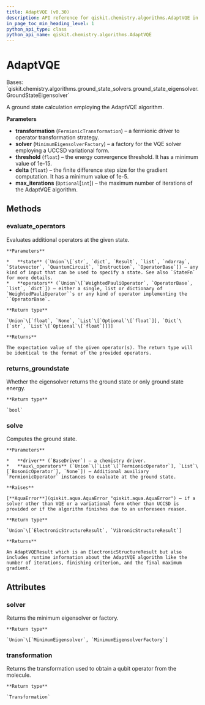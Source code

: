 ```yaml
---
title: AdaptVQE (v0.30)
description: API reference for qiskit.chemistry.algorithms.AdaptVQE in qiskit v0.30
in_page_toc_min_heading_level: 1
python_api_type: class
python_api_name: qiskit.chemistry.algorithms.AdaptVQE
---
```


# AdaptVQE

<Class id="qiskit.chemistry.algorithms.AdaptVQE" isDedicatedPage={true} github="https://github.com/qiskit-community/qiskit-aqua/tree/stable/0.9/qiskit/chemistry/algorithms/ground_state_solvers/adapt_vqe.py" signature="AdaptVQE(transformation, solver, threshold=1e-05, delta=1, max_iterations=None)" modifiers="class">
  Bases: `qiskit.chemistry.algorithms.ground_state_solvers.ground_state_eigensolver.GroundStateEigensolver`

  A ground state calculation employing the AdaptVQE algorithm.

  **Parameters**

  *   **transformation** (`FermionicTransformation`) – a fermionic driver to operator transformation strategy.
  *   **solver** (`MinimumEigensolverFactory`) – a factory for the VQE solver employing a UCCSD variational form.
  *   **threshold** (`float`) – the energy convergence threshold. It has a minimum value of 1e-15.
  *   **delta** (`float`) – the finite difference step size for the gradient computation. It has a minimum value of 1e-5.
  *   **max\_iterations** (`Optional`\[`int`]) – the maximum number of iterations of the AdaptVQE algorithm.

  ## Methods

  <span id="qiskit-chemistry-algorithms-adaptvqe-evaluate-operators" />

  ### evaluate\_operators

  <Function id="qiskit.chemistry.algorithms.AdaptVQE.evaluate_operators" signature="AdaptVQE.evaluate_operators(state, operators)">
    Evaluates additional operators at the given state.

    **Parameters**

    *   **state** (`Union`\[`str`, `dict`, `Result`, `list`, `ndarray`, `Statevector`, `QuantumCircuit`, `Instruction`, `OperatorBase`]) – any kind of input that can be used to specify a state. See also `StateFn` for more details.
    *   **operators** (`Union`\[`WeightedPauliOperator`, `OperatorBase`, `list`, `dict`]) – either a single, list or dictionary of `WeightedPauliOperator``s or any kind of operator implementing the ``OperatorBase`.

    **Return type**

    `Union`\[`float`, `None`, `List`\[`Optional`\[`float`]], `Dict`\[`str`, `List`\[`Optional`\[`float`]]]]

    **Returns**

    The expectation value of the given operator(s). The return type will be identical to the format of the provided operators.
  </Function>

  <span id="qiskit-chemistry-algorithms-adaptvqe-returns-groundstate" />

  ### returns\_groundstate

  <Function id="qiskit.chemistry.algorithms.AdaptVQE.returns_groundstate" signature="AdaptVQE.returns_groundstate()">
    Whether the eigensolver returns the ground state or only ground state energy.

    **Return type**

    `bool`
  </Function>

  <span id="qiskit-chemistry-algorithms-adaptvqe-solve" />

  ### solve

  <Function id="qiskit.chemistry.algorithms.AdaptVQE.solve" signature="AdaptVQE.solve(driver, aux_operators=None)">
    Computes the ground state.

    **Parameters**

    *   **driver** (`BaseDriver`) – a chemistry driver.
    *   **aux\_operators** (`Union`\[`List`\[`FermionicOperator`], `List`\[`BosonicOperator`], `None`]) – Additional auxiliary `FermionicOperator` instances to evaluate at the ground state.

    **Raises**

    [**AquaError**](qiskit.aqua.AquaError "qiskit.aqua.AquaError") – if a solver other than VQE or a variational form other than UCCSD is provided or if the algorithm finishes due to an unforeseen reason.

    **Return type**

    `Union`\[`ElectronicStructureResult`, `VibronicStructureResult`]

    **Returns**

    An AdaptVQEResult which is an ElectronicStructureResult but also includes runtime information about the AdaptVQE algorithm like the number of iterations, finishing criterion, and the final maximum gradient.
  </Function>

  ## Attributes

  ### solver

  <Attribute id="qiskit.chemistry.algorithms.AdaptVQE.solver">
    Returns the minimum eigensolver or factory.

    **Return type**

    `Union`\[`MinimumEigensolver`, `MinimumEigensolverFactory`]
  </Attribute>

  ### transformation

  <Attribute id="qiskit.chemistry.algorithms.AdaptVQE.transformation">
    Returns the transformation used to obtain a qubit operator from the molecule.

    **Return type**

    `Transformation`
  </Attribute>
</Class>

